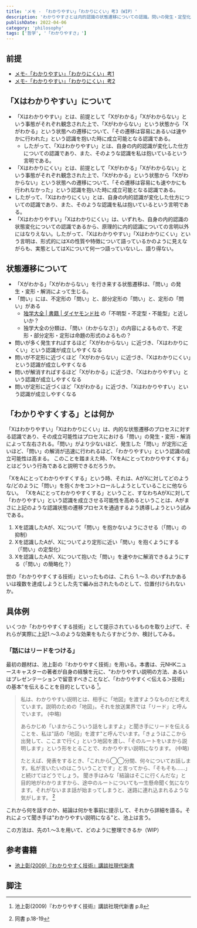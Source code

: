 ```yaml
---
title: 'メモ - 「わかりやすい」「わかりにくい」考3（WIP）'
description: 'わかりやすさとは内的認識の状態遷移についての認識。問いの発生・定型化・解消の過程によって「わかる」状態が決まる'
publishDate: 2022-04-06
category: 'philosophy'
tags: ['哲学', '「わかりやすさ」']
---
```


## 前提

- [メモ-「わかりやすい」「わかりにくい」考1](/articles/2021-09-26_メモ-わかりやすいわかりにくい考1)
- [メモ-「わかりやすい」「わかりにくい」考2](/articles/2021-12-19_メモ-わかりやすいわかりにくい考2)

## 「Xはわかりやすい」について

- 「Xはわかりやすい」とは、前提として「Xがわかる」「Xがわからない」という事態がそれぞれ観念された上で、「Xがわからない」という状態から「Xがわかる」という状態への遷移について、「その遷移は容易にあるいは速やかに行われた」という認識を抱いた時に成立可能となる認識である。
  - したがって、「Xはわかりやすい」とは、自身の内的認識が変化した仕方についての認識であり、また、そのような認識を私は抱いているという言明である。
- 「Xはわかりにくい」とは、前提として「Xがわかる」「Xがわからない」という事態がそれぞれ観念された上で、「Xがわかる」という状態から「Xがわからない」という状態への遷移について、「その遷移は容易にも速やかにも行われなかった」という認識を抱いた時に成立可能となる認識である。
- したがって、「Xはわかりにくい」とは、自身の内的認識が変化した仕方についての認識であり、また、そのような認識を私は抱いているという言明である。
- 「Xはわかりやすい」「Xはわかりにくい」は、いずれも、自身の内的認識の状態変化についての認識であるから、原理的に内的認識についての言明以外にはなりえない。したがって、「Xはわかりやすい」「Xはわかりにくい」という言明は、形式的にはXの性質や特徴について語っているかのように見えながらも、実態としてはXについて何一つ語っていないし、語り得ない。

## 状態遷移について

- 「Xがわかる」「Xがわからない」を行き来する状態遷移は、「問い」の発生・変形・解消によって生じる。
- 「問い」には、不定形の「問い」と、部分定形の「問い」と、定形の「問い」がある
  - [独学大全 | 書籍 | ダイヤモンド社](https://www.diamond.co.jp/book/9784478108536.html) の「不明型・不定型・不能型」と近しいか？
  - 独学大全の分類は、「問い（わからなさ）」の内容によるもので、不定形・部分定形・定形は命題の形式のよるもの？
- 問いが多く発生すればするほど「Xがわからない」に近づき、「Xはわかりにくい」という認識が成立しやすくなる
- 問いが不定形に近づくほど「Xがわからない」に近づき、「Xはわかりにくい」という認識が成立しやすくなる
- 問いが解消すればするほど「Xがわかる」に近づき、「Xはわかりやすい」という認識が成立しやすくなる
- 問いが定形に近づくほど「Xがわかる」に近づき、「Xはわかりやすい」という認識が成立しやすくなる

## 「わかりやすくする」とは何か

「Xはわかりやすい」「Xはわかりにくい」は、内的な状態遷移のプロセスに対する認識であり、その成立可能性はプロセスにおける「問い」の発生・変形・解消によって左右される。「問い」がより少ないほど、発生した「問い」が定形に近いほど、「問い」の解消が迅速に行われるほど、「わかりやすい」という認識の成立可能性は高まる。
このことを踏まえた時、「XをAにとってわかりやすくする」とはどういう行為であると説明できるだろうか。

「XをAにとってわかりやすくする」という時、それは、AがXに対してどのような/どのように「問い」を抱くかをコントロールしようとしていることに他ならない。
「XをAにとってわかりやすくする」ということ、すなわちAがXに対して「わかりやすい」という認識を成立させる可能性を高めるということは、Aがまさに上記のような認識状態の遷移プロセスを通過するよう誘導しようという試みである。

1. Xを認識したAが、Xについて「問い」を抱かないようにさせる（「問い」の抑制）
2. Xを認識したAが、Xについてより定形に近い「問い」を抱くようにする（「問い」の定型化）
3. Xを認識したAが、Xについて抱いた「問い」を速やかに解消できるようにする（「問い」の簡略化？）

世の「わかりやすくする技術」といったものは、これら 1.〜3. のいずれかあるいは複数を達成しようとした先で編み出されたものとして、位置付けられないか。

## 具体例

いくつか「わかりやすくする技術」として提示されているものを取り上げて、それらが実際に上記1.〜3.のような効果をもたらすかどうか、検討してみる。

### 「話にはリードをつける」

最初の題材は、池上彰の『わかりやすく技術』を用いる。本書は、元NHKニュースキャスターの著者が自身の経験を元に、"わかりやすい説明の方法、あるいはプレゼンテーションで留意すべきことなど、「わかりやすく＜伝える＞技術」の基本"を伝えることを目的としている [^1]。

> 私は、わかりやすい説明とは、相手に「地図」を渡すようなものだと考えています。説明のための「地図」。それを放送業界では「リード」と呼んでいます。
> (中略)
>
> あらかじめ「いまからこういう話をしますよ」と聞き手にリードを伝えることを、私は"話の「地図」を渡す"と呼んでいます。「きょうはここから出発して、ここまで行く」という地図を渡し、「そのルートをいまから説明します」という形をとることで、わかりやすい説明になります。
> (中略)
>
> たとえば、発表をするとき、「これから◯◯分間、何々についてお話します。私が言いたいのはこういうことです」と言ってから、「そもそも……」と続けてはどうでしょう。
> 聞き手はみな「結論はそこに行くんだな」と目的地がわかりますから、途中のルートについても一生懸命聞く気になります。それがないまま話が始まってしまうと、迷路に連れ込まれるような気がします。 [^2]

これから何を話すのか、結論は何かを事前に提示して、それから詳細を語る。それによって聞き手は"わかりやすい説明になる"と、池上は言う。

この方法は、先の1.〜3.を用いて、どのように整理できるか（WIP）

## 参考書籍

- [池上彰(2009)『わかりやすく技術』講談社現代新書](https://www.amazon.co.jp/dp/4062880032)

## 脚注

[^1]: 池上彰(2009)『わかりやすく技術』講談社現代新書 p.8

[^2]: 同書 p.18-19
